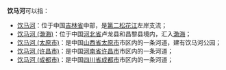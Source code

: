 '''饮马河'''可以指：
*[[饮马河|饮马河]]：位于中国[[吉林省|吉林省]]中部，是[[第二松花江|第二松花江]]左岸支流；
*[[饮马河_(渤海)|饮马河 (渤海)]]：位于中国[[河北省|河北省]]卢龙县和昌黎县境内，汇入[[渤海|渤海]]；
*[[饮马河_(太原市)|饮马河 (太原市)]]：是中国[[山西省|山西省]][[太原市|太原市]]市区内的一条河道，建有饮马河公园；
*[[饮马河_(许昌市)|饮马河 (许昌市)]]：是中国[[河南省|河南省]][[许昌市|许昌市]]市区内的一条河道；
*[[饮马河_(成都市)|饮马河 (成都市)]]：是中国[[四川省|四川省]][[成都市|成都市]]市区内的一条河道；

{{disambig|Y|Cat=三字中国地名消歧义}}